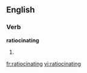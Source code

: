 
==English==

===Verb===
'''ratiocinating'''

# {{present participle of|[[ratiocinate]]}}

[[fr:ratiocinating]]
[[vi:ratiocinating]]